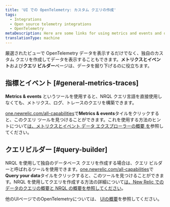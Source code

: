 ```yaml
---
title: 'UI での OpenTelemetry: カスタム クエリの作成'
tags:
  - Integrations
  - Open source telemetry integrations
  - OpenTelemetry
metaDescription: Here are some links for using metrics and events and query builder to view your OpenTelemetry data.
translationType: machine
---
```



厳選されたビューで OpenTelemetry データを表示するだけでなく、独自のカスタム クエリを作成してデータを表示することもできます。**メトリクスとイベント**および**クエリ ビルダー**ページは、データを掘り下げるのに役立ちます。

## 指標とイベント [#general-metrics-traces]

**Metrics & events** というツールを使用すると、NRQL クエリ言語を直接使用しなくても、メトリクス、ログ、トレースのクエリを構築できます。

[one.newrelic.com/all-capabilities](https://one.newrelic.com/all-capabilities)で**Metrics & events**タイルをクリックすると、このクエリ ツールを見つけることができます。これを使用する方法のヒントについて[は、メトリクスとイベント データ エクスプローラーの概要 を](/docs/query-your-data/explore-query-data/data-explorer/introduction-data-explorer)参照してください。

## クエリビルダー [#query-builder]

NRQL を使用して独自のデータベース クエリを作成する場合は、クエリ ビルダーと呼ばれるツールを使用できます。[one.newrelic.com/all-capabilities](https://one.newrelic.com/all-capabilities)で**Query your data**タイルをクリックすると、このツールを見つけることができます。NRQL を使用してクエリを作成する方法の詳細について[は、New Relic でのデータのクエリの概要と NRQL の概要を](/docs/query-your-data/explore-query-data/explore-data/introduction-querying-new-relic-data)[参照してください](/docs/query-your-data/nrql-new-relic-query-language/get-started/introduction-nrql-new-relics-query-language)。

他のUIページでのOpenTelemetryについては、 [UIの概要](/docs/more-integrations/open-source-telemetry-integrations/opentelemetry/view-your-data/opentelemetry-view-your-data)を参照してください。